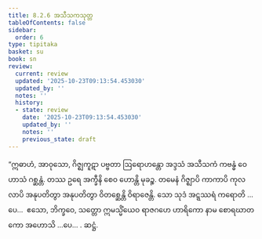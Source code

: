 ```yaml
---
title: 8.2.6 အသီသကသုတ္တ
tableOfContents: false
sidebar:
  order: 6
type: tipitaka
basket: su
book: sn
review:
  current: review
  updated: '2025-10-23T09:13:54.453030'
  updated_by: ''
  notes: ''
  history:
  - state: review
    date: '2025-10-23T09:13:54.453030'
    updated_by: ''
    notes: ''
    previous_state: draft
---
```



<ReviewStatus review={frontmatter.review} showDetails={true} />

<HypothesisAnnotation frontmatter={frontmatter} />

<DynamicBreadcrumb />

<Division number="217" book="sn" e="ch" v="18" p="310">

<Paragraph number="1194" book="sn">
“ဣဓာဟံ, အာဝုသော, ဂိဇ္ဈကူဋာ ပဗ္ဗတာ ဩရောဟန္တော အဒ္ဒသံ အသီသကံ ကဗန္ဓံ ဝေဟာသံ ဂစ္ဆန္တံ. တဿ ဥရေ အက္ခီနိ စေဝ ဟောန္တိ မုခဉ္စ. တမေနံ ဂိဇ္ဈာပိ ကာကာပိ ကုလလာပိ အနုပတိတွာ အနုပတိတွာ ဝိတစ္ဆေန္တိ ဝိရာဇေန္တိ. သော သုဒံ အဋ္ဋဿရံ ကရောတိ …ပေ…  ဧသော, ဘိက္ခဝေ, သတ္တော ဣမသ္မိံယေဝ ရာဇဂဟေ ဟာရိကော နာမ စောရဃာတကော အဟောသိ …ပေ… .

</Paragraph>
</Division>

<Paragraph number="1195" type="center" book="sn">
ဆဋ္ဌံ.
</Paragraph>